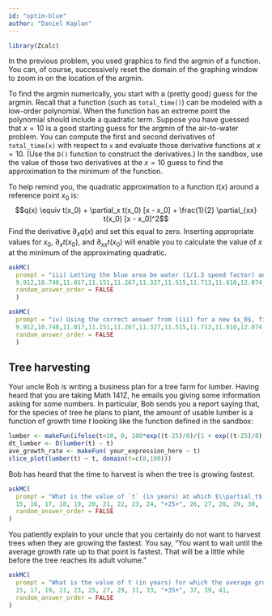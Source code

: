```yaml
---
id: "optim-blue"
author: "Daniel Kaplan"
---
```


```r
library(Zcalc)
```


In the previous problem, you used graphics to find the argmin of a function. You can, of course, successively reset the domain of the graphing window to zoom in on the location of the argmin.

To find the argmin numerically, you start with a (pretty good) guess for the argmin. Recall that a function (such as `total_time()`) can be modeled with a low-order polynomial. When the function has an extreme point the polynomial should include a quadratic term. Suppose you have guessed that $x=10$ is a good starting guess for the argmin of the air-to-water problem. You can compute the first and second derivatives of `total_time(x)` with respect to `x` and evaluate those derivative functions at $x=10$. (Use the `D()` function to construct the derivatives.) In the sandbox, use the value of those two derivatives at the $x=10$ guess to find the approximation to the minimum of the function.

To help remind you, the quadratic approximation to a function $t(x)$ around a reference point $x_0$ is: $$q(x) \equiv t(x_0) + \partial_x t(x_0) [x - x_0] + \frac{1}{2} \partial_{xx} t(x_0) [x - x_0]^2$$
Find the derivative $\partial_x q(x)$ and set this equal to zero. Inserting appropriate values for $x_0$, $\partial_x t(x_0)$, and $\partial_{xx} t(x_0)$ will enable you to calculate the value of $x$ at the minimum of the approximating quadratic.

```r
askMC(
  prompt = "iii) Letting the blue area be water (1/1.3 speed factor) and starting with a guess $x_0=10$, find the $x$ that minimizes the approximating quadratic.",
  9.912,10.748,11.017,11.151,11.267,11.327,11.515,11.713,11.810,12.074,12.276,12.321,12.438,"12.461","+12.579+", 12.618,12.637,12.993,13.261,13.360,13.527,13.888,
  random_answer_order = FALSE
  )
```

```r
askMC(
  prompt = "iv) Using the correct answer from (iii) for a new $x_0$, find the value of $x$ that minimizes the new approximating quadratic.",
  9.912,10.748,11.017,11.151,11.267,11.327,11.515,11.713,11.810,12.074,12.276,12.321,12.438,"+12.461+", 12.579, 12.618,12.637,12.993,13.261,13.360,13.527,13.888,
  random_answer_order = FALSE
  )
```

## Tree harvesting

Your uncle Bob is writing a business plan for a tree farm for lumber. Having heard that you are taking Math 141Z, he emails you giving some information asking for some numbers. In particular, Bob sends you a report saying that, for the species of tree he plans to plant, the amount of usable lumber is a function of growth time $t$ looking like the function defined in the sandbox: 

::: {.scaffolding  data-latex=""}
```r
lumber <- makeFun(ifelse(t<10, 0, 100*exp((t-25)/8)/(1 + exp((t-25)/8))) ~ t)
dt_lumber <- D(lumber(t) ~ t)
ave_growth_rate <- makeFun( your_expression_here ~ t)
slice_plot(lumber(t) ~ t, domain(t=c(0,100)))
```
:::

Bob has heard that the time to harvest is when the tree is growing fastest.

```r
askMC(
  prompt = "What is the value of `t` (in years) at which $\\partial_t$ `lumber(t)` is largest?",
  15, 16, 17, 18, 19, 20, 21, 22, 23, 24, "+25+", 26, 27, 28, 29, 30,
  random_answer_order = FALSE
)
```

You patiently explain to your uncle that you certainly do not want to harvest trees when they are growing the fastest. You say, "You want to wait until the average growth rate up to that point is fastest. That will be a little while before the tree reaches its adult volume."



```r
askMC(
  prompt = "What is the value of t (in years) for which the average growth rate, up to that time, is fastest.",
  15, 17, 19, 21, 23, 25, 27, 29, 31, 33, "+35+", 37, 39, 41,
  random_answer_order = FALSE
)
```

